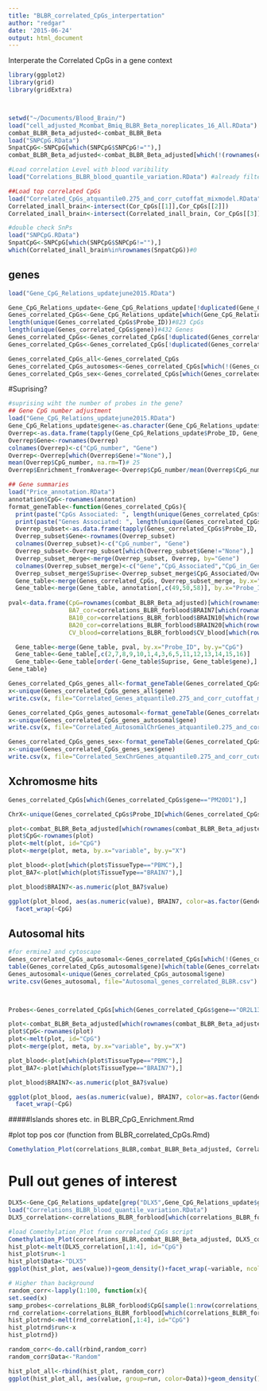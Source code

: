 ```yaml
---
title: "BLBR_correlated_CpGs_interpertation"
author: "redgar"
date: '2015-06-24'
output: html_document
---
```


Interperate the Correlated CpGs in a gene context
```r
library(ggplot2)
library(grid)
library(gridExtra)



setwd("~/Documents/Blood_Brain/")
load("cell_adjusted_Mcombat_Bmiq_BLBR_Beta_noreplicates_16_All.RData") #441198     64
combat_BLBR_Beta_adjusted<-combat_BLBR_Beta
load("SNPCpG.RData")
SnpatCpG<-SNPCpG[which(SNPCpG$SNPCpG!=""),]
combat_BLBR_Beta_adjusted<-combat_BLBR_Beta_adjusted[which(!(rownames(combat_BLBR_Beta_adjusted)%in%rownames(SnpatCpG))),]

#Load correlation Level with blood varibility
load("Correlations_BLBR_blood_quantile_variation.RData") #already filtered for SNPs                        

##Load top correlated CpGs
load("Correlated_CpGs_atquantile0.275_and_corr_cutoffat_mixmodel.RData")
Correlated_inall_brain<-intersect(Cor_CpGs[[1]],Cor_CpGs[[2]])
Correlated_inall_brain<-intersect(Correlated_inall_brain, Cor_CpGs[[3]])

#double check SnPs
load("SNPCpG.RData")
SnpatCpG<-SNPCpG[which(SNPCpG$SNPCpG!=""),]
which(Correlated_inall_brain%in%rownames(SnpatCpG))#0
```

## genes 
```r
load("Gene_CpG_Relations_updatejune2015.RData")

Gene_CpG_Relations_update<-Gene_CpG_Relations_update[!duplicated(Gene_CpG_Relations_update), ]
Genes_correlated_CpGs<-Gene_CpG_Relations_update[which(Gene_CpG_Relations_update$Probe_ID%in%Correlated_inall_brain),]
length(unique(Genes_correlated_CpGs$Probe_ID))#823 CpGs
length(unique(Genes_correlated_CpGs$gene))#432 Genes
Genes_correlated_CpGs<-Genes_correlated_CpGs[!duplicated(Genes_correlated_CpGs),]
Genes_correlated_CpGs<-Genes_correlated_CpGs[!duplicated(Genes_correlated_CpGs[,c(1,4)]),]#remove duplicate CpG to gene associations

Genes_correlated_CpGs_all<-Genes_correlated_CpGs
Genes_correlated_CpGs_autosomes<-Genes_correlated_CpGs[which(!(Genes_correlated_CpGs$Chromosome_37%in%c(23,24))),]
Genes_correlated_CpGs_sex<-Genes_correlated_CpGs[which(Genes_correlated_CpGs$Chromosome_37%in%c(23,24)),]
```

#Suprising?
```r
#suprising wiht the number of probes in the gene?
## Gene CpG number adjustment
load("Gene_CpG_Relations_updatejune2015.RData")
Gene_CpG_Relations_update$gene<-as.character(Gene_CpG_Relations_update$gene)
Overrep<-as.data.frame(tapply(Gene_CpG_Relations_update$Probe_ID, Gene_CpG_Relations_update$gene, length))
Overrep$Gene<-rownames(Overrep)
colnames(Overrep)<-c("CpG_number", "Gene")
Overrep<-Overrep[which(Overrep$Gene!="None"),]
mean(Overrep$CpG_number, na.rm=T)# 25
Overrep$Enrichment_fromAverage<-Overrep$CpG_number/mean(Overrep$CpG_number, na.rm=T)

## Gene summaries
load("Price_annotation.RData")
annotation$CpG<-rownames(annotation)
format_geneTable<-function(Genes_correlated_CpGs){
  print(paste("CpGs Associated: ", length(unique(Genes_correlated_CpGs$Probe_ID)), sep=""))
  print(paste("Genes Associated: ", length(unique(Genes_correlated_CpGs$gene)), sep=""))
  Overrep_subset<-as.data.frame(tapply(Genes_correlated_CpGs$Probe_ID, as.character(Genes_correlated_CpGs$gene), length))
  Overrep_subset$Gene<-rownames(Overrep_subset)
  colnames(Overrep_subset)<-c("CpG_number", "Gene")
  Overrep_subset<-Overrep_subset[which(Overrep_subset$Gene!="None"),]
  Overrep_subset_merge<-merge(Overrep_subset, Overrep, by="Gene")
  colnames(Overrep_subset_merge)<-c("Gene","CpG_Associated","CpG_in_Gene", "Enrichment_fromAverage")
  Overrep_subset_merge$Suprise<-Overrep_subset_merge$CpG_Associated/Overrep_subset_merge$Enrichment_fromAverage
  Gene_table<-merge(Genes_correlated_CpGs, Overrep_subset_merge, by.x="gene", by.y="Gene")
  Gene_table<-merge(Gene_table, annotation[,c(49,50,58)], by.x="Probe_ID", by.y="CpG")
  
pval<-data.frame(CpG=rownames(combat_BLBR_Beta_adjusted)[which(rownames(combat_BLBR_Beta_adjusted)%in%Gene_table$Probe_ID)],
                 BA7_cor=correlations_BLBR_forblood$BRAIN7[which(rownames(combat_BLBR_Beta_adjusted)%in%Gene_table$Probe_ID)],
                 BA10_cor=correlations_BLBR_forblood$BRAIN10[which(rownames(combat_BLBR_Beta_adjusted)%in%Gene_table$Probe_ID)],
                 BA20_cor=correlations_BLBR_forblood$BRAIN20[which(rownames(combat_BLBR_Beta_adjusted)%in%Gene_table$Probe_ID)],
                 CV_blood=correlations_BLBR_forblood$CV_blood[which(rownames(combat_BLBR_Beta_adjusted)%in%Gene_table$Probe_ID)])

  Gene_table<-merge(Gene_table, pval, by.x="Probe_ID", by.y="CpG")
  Gene_table<-Gene_table[,c(2,7,8,9,10,1,4,3,6,5,11,12,13,14,15,16)]
  Gene_table<-Gene_table[order(-Gene_table$Suprise, Gene_table$gene),]
Gene_table}

Genes_correlated_CpGs_genes_all<-format_geneTable(Genes_correlated_CpGs_all)
x<-unique(Genes_correlated_CpGs_genes_all$gene)
write.csv(x, file="Correlated_Genes_atquantile0.275_and_corr_cutoffat_mixmodel.csv")

Genes_correlated_CpGs_genes_autosomal<-format_geneTable(Genes_correlated_CpGs_autosomes)
x<-unique(Genes_correlated_CpGs_genes_autosomal$gene)
write.csv(x, file="Correlated_AutosomalChrGenes_atquantile0.275_and_corr_cutoffat_mixmodel.csv")

Genes_correlated_CpGs_genes_sex<-format_geneTable(Genes_correlated_CpGs_sex)
x<-unique(Genes_correlated_CpGs_genes_sex$gene)
write.csv(x, file="Correlated_SexChrGenes_atquantile0.275_and_corr_cutoffat_mixmodel.csv")

```


## Xchromosme hits
```r
Genes_correlated_CpGs[which(Genes_correlated_CpGs$gene=="PM20D1"),]

ChrX<-unique(Genes_correlated_CpGs$Probe_ID[which(Genes_correlated_CpGs$Chromosome_37==23)])

plot<-combat_BLBR_Beta_adjusted[which(rownames(combat_BLBR_Beta_adjusted)%in%ChrX[1:16]),]
plot$CpG<-rownames(plot)
plot<-melt(plot, id="CpG")
plot<-merge(plot, meta, by.x="variable", by.y="X")

plot_blood<-plot[which(plot$TissueType=="PBMC"),]
plot_BA7<-plot[which(plot$TissueType=="BRAIN7"),]

plot_blood$BRAIN7<-as.numeric(plot_BA7$value)

ggplot(plot_blood, aes(as.numeric(value), BRAIN7, color=as.factor(Gender)))+geom_point(shape=19)+theme_bw()+
  facet_wrap(~CpG)
```

## Autosomal hits
```r
#for ermineJ and cytoscape
Genes_correlated_CpGs_autosomal<-Genes_correlated_CpGs[which(!(Genes_correlated_CpGs$Chromosome_37%in%c(23,24))),]
table(Genes_correlated_CpGs_autosomal$gene)[which(table(Genes_correlated_CpGs_autosomal$gene)>1)]
Genes_autosomal<-unique(Genes_correlated_CpGs_autosomal$gene)
write.csv(Genes_autosomal, file="Autosomal_genes_correlated_BLBR.csv")



Probes<-Genes_correlated_CpGs[which(Genes_correlated_CpGs$gene=="OR2L13"),]$Probe_ID

plot<-combat_BLBR_Beta_adjusted[which(rownames(combat_BLBR_Beta_adjusted)%in%Probes),]
plot$CpG<-rownames(plot)
plot<-melt(plot, id="CpG")
plot<-merge(plot, meta, by.x="variable", by.y="X")

plot_blood<-plot[which(plot$TissueType=="PBMC"),]
plot_BA7<-plot[which(plot$TissueType=="BRAIN7"),]

plot_blood$BRAIN7<-as.numeric(plot_BA7$value)

ggplot(plot_blood, aes(as.numeric(value), BRAIN7, color=as.factor(Gender)))+geom_point(shape=19)+theme_bw()+
  facet_wrap(~CpG)
```


#####Islands shores etc.  in BLBR_CpG_Enrichment.Rmd


#plot top pos cor (function from BLBR_correlated_CpGs.Rmd)
```r
Comethylation_Plot(correlations_BLBR,combat_BLBR_Beta_adjusted, Correlated_inall_brain[1:10])
```


# Pull out genes of interest
```r
DLX5<-Gene_CpG_Relations_update[grep("DLX5",Gene_CpG_Relations_update$gene),] # 47 probes in DLX5
load("Correlations_BLBR_blood_quantile_variation.RData")
DLX5_correlation<-correlations_BLBR_forblood[which(correlations_BLBR_forblood$CpG%in%DLX5$Probe_ID),]

#load Comethylation_Plot from correlated_CpGs script
Comethylation_Plot(correlations_BLBR,combat_BLBR_Beta_adjusted, DLX5_correlation$CpG)
hist_plot<-melt(DLX5_correlation[,1:4], id="CpG")
hist_plot$run<-1
hist_plot$Data<-"DLX5"
ggplot(hist_plot, aes(value))+geom_density()+facet_wrap(~variable, ncol=1)+theme_bw()

# Higher than background
random_corr<-lapply(1:100, function(x){
set.seed(x)
samp_probes<-correlations_BLBR_forblood$CpG[sample(1:nrow(correlations_BLBR_forblood), length(unique(DLX5$Probe_ID)))]
rnd_correlation<-correlations_BLBR_forblood[which(correlations_BLBR_forblood$CpG%in%samp_probes),]
hist_plotrnd<-melt(rnd_correlation[,1:4], id="CpG")
hist_plotrnd$run<-x
hist_plotrnd})

random_corr<-do.call(rbind,random_corr)
random_corr$Data<-"Random"

hist_plot_all<-rbind(hist_plot, random_corr)
ggplot(hist_plot_all, aes(value, group=run, color=Data))+geom_density()+facet_wrap(~variable, ncol=1)+theme_bw()

```



